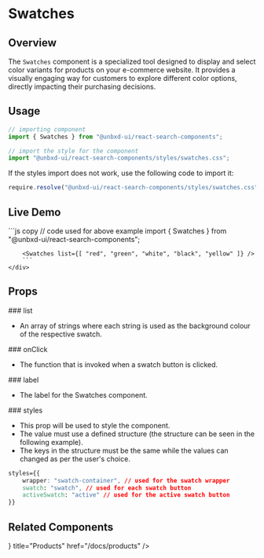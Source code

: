 

# Swatches

## Overview

The `Swatches` component is a specialized tool designed to display and select color variants for products on your e-commerce website. It provides a visually engaging way for customers to explore different color options, directly impacting their purchasing decisions.

## Usage

```js copy
// importing component
import { Swatches } from "@unbxd-ui/react-search-components";

// import the style for the component
import "@unbxd-ui/react-search-components/styles/swatches.css";
```

If the styles import does not work, use the following code to import it:

```js copy
require.resolve("@unbxd-ui/react-search-components/styles/swatches.css")
```

## Live Demo

<div
	className="code-example"
	style={{
		display: "flex",
		flexDirection: "column",
		alignItems: "center",
		marginTop: "20px",
		border: "1px solid #ededed",
		borderRadius: "10px",
		overflow: "hidden",
	}}>
	<div style={{ width: "fit-content", padding: "20px 5px" }}>
		<Swatches list={["red", "green", "white", "black", "yellow"]} />
	</div>
	<div style={{ width: "100%", borderTop: "1px solid #ededed" }}>
		```js copy
        // code used for above example
		import { Swatches } from "@unbxd-ui/react-search-components";

		<Swatches list={[ "red", "green", "white", "black", "yellow" ]} />
		```
	</div>
</div>

## Props

<div style={{ position: "relative" }}>
	### list
	<Pills pills={[{ type: "type", label: "string array" }]} left={"60px"} />
</div>

- An array of strings where each string is used as the background colour of the respective swatch.

<div style={{ position: "relative" }}>
	### onClick
	<Pills pills={[{ type: "type", label: "function" }]} left={"110px"} />
</div>

- The function that is invoked when a swatch button is clicked.


<div style={{ position: "relative" }}>
	### label
	<Pills pills={[{ type: "type", label: "string" }]} left={"85px"} />
</div>

- The label for the Swatches component.


<div style={{ position: "relative" }}>
	### styles
	<Pills
		pills={[
			{ type: "optional", label: "optional" },
			{ type: "type", label: "object" },
		]}
		left={"95px"}
	/>
</div>

- This prop will be used to style the component. 
- The value must use a defined structure (the structure can be seen in the following example).
- The keys in the structure must be the same while the values can changed as per the user's choice.

```css copy
styles={{
	wrapper: "swatch-container", // used for the swatch wrapper
    swatch: "swatch", // used for each swatch button
    activeSwatch: "active" // used for the active swatch button
}}
```

## Related Components

<Cards>
	<Card icon={<ProductsIcon />} title="Products" href="/docs/products" />
</Cards>